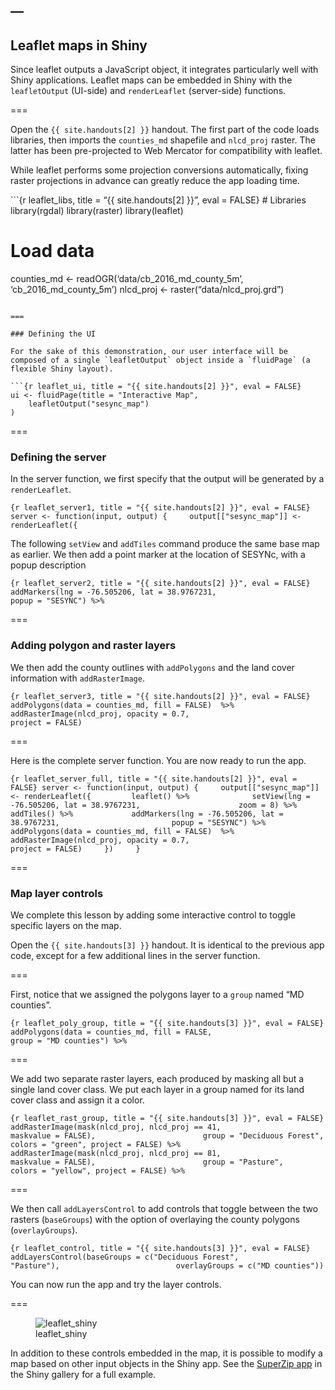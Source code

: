 ---
---

## Leaflet maps in Shiny

Since leaflet outputs a JavaScript object, it integrates particularly well with Shiny applications. Leaflet maps can be embedded in Shiny with the `leafletOutput` (UI-side) and `renderLeaflet` (server-side) functions.

===

Open the `{{ site.handouts[2] }}` handout. The first part of the code loads libraries, then imports the `counties_md` shapefile and `nlcd_proj` raster. The latter has been pre-projected to Web Mercator for compatibility with leaflet. 

While leaflet performs some projection conversions automatically, fixing raster projections in advance can greatly reduce the app loading time.

```{r leaflet_libs, title = "{{ site.handouts[2] }}", eval = FALSE}
# Libraries
library(rgdal)
library(raster)
library(leaflet)

# Load data
counties_md <- readOGR('data/cb_2016_md_county_5m', 'cb_2016_md_county_5m')
nlcd_proj <- raster("data/nlcd_proj.grd")
```

===

### Defining the UI

For the sake of this demonstration, our user interface will be composed of a single `leafletOutput` object inside a `fluidPage` (a flexible Shiny layout).

```{r leaflet_ui, title = "{{ site.handouts[2] }}", eval = FALSE}
ui <- fluidPage(title = "Interactive Map",
    leafletOutput("sesync_map")
)
```

===

### Defining the server

In the server function, we first specify that the output will be generated by a `renderLeaflet`.

```{r leaflet_server1, title = "{{ site.handouts[2] }}", eval = FALSE}
server <- function(input, output) {
    output[["sesync_map"]] <- renderLeaflet({
```

The following `setView` and `addTiles` command produce the same base map as earlier. We then add a point marker at the location of SESYNc, with a popup description

```{r leaflet_server2, title = "{{ site.handouts[2] }}", eval = FALSE}
        addMarkers(lng = -76.505206, lat = 38.9767231, 
                   popup = "SESYNC") %>%
```

===

### Adding polygon and raster layers

We then add the county outlines with `addPolygons` and the land cover information with `addRasterImage`.

```{r leaflet_server3, title = "{{ site.handouts[2] }}", eval = FALSE}
        addPolygons(data = counties_md, fill = FALSE)  %>%
        addRasterImage(nlcd_proj, opacity = 0.7, 
                       project = FALSE)
```

===

Here is the complete server function. You are now ready to run the app. 

```{r leaflet_server_full, title = "{{ site.handouts[2] }}", eval = FALSE}
server <- function(input, output) {
    output[["sesync_map"]] <- renderLeaflet({
        leaflet() %>% 
            setView(lng = -76.505206, lat = 38.9767231, 
                    zoom = 8) %>%
            addTiles() %>%
            addMarkers(lng = -76.505206, lat = 38.9767231, 
                       popup = "SESYNC") %>%
            addPolygons(data = counties_md, fill = FALSE)  %>%
            addRasterImage(nlcd_proj, opacity = 0.7, 
                           project = FALSE)
    })    
}
```

===

### Map layer controls

We complete this lesson by adding some interactive control to toggle specific layers on the map. 

Open the `{{ site.handouts[3] }}` handout. It is identical to the previous app code, except for a few additional lines in the server function.

===

First, notice that we assigned the polygons layer to a `group` named "MD counties".

```{r leaflet_poly_group, title = "{{ site.handouts[3] }}", eval = FALSE}
        addPolygons(data = counties_md, fill = FALSE, 
                    group = "MD counties") %>%
```

===

We add two separate raster layers, each produced by masking all but a single land cover class. We put each layer in a group named for its land cover class and assign it a color.

```{r leaflet_rast_group, title = "{{ site.handouts[3] }}", eval = FALSE}
        addRasterImage(mask(nlcd_proj, nlcd_proj == 41, 
                            maskvalue = FALSE),
                       group = "Deciduous Forest", 
                       colors = "green", project = FALSE) %>%
        addRasterImage(mask(nlcd_proj, nlcd_proj == 81, 
                            maskvalue = FALSE),
                       group = "Pasture", 
                       colors = "yellow", project = FALSE) %>%
```

===

We then call `addLayersControl` to add controls that toggle between the two rasters (`baseGroups`) with the option of overlaying the county polygons (`overlayGroups`).

```{r leaflet_control, title = "{{ site.handouts[3] }}", eval = FALSE}
        addLayersControl(baseGroups = c("Deciduous Forest", 
                                        "Pasture"),
                         overlayGroups = c("MD counties"))
```

You can now run the app and try the layer controls.

===

![leaflet_shiny]({{ site.baseurl }}/images/leafletshiny.png)

In addition to these controls embedded in the map, it is possible to modify a map based on other input objects in the Shiny app. See the [SuperZip app](http://shiny.rstudio.com/gallery/superzip-example.html) in the Shiny gallery for a full example.
